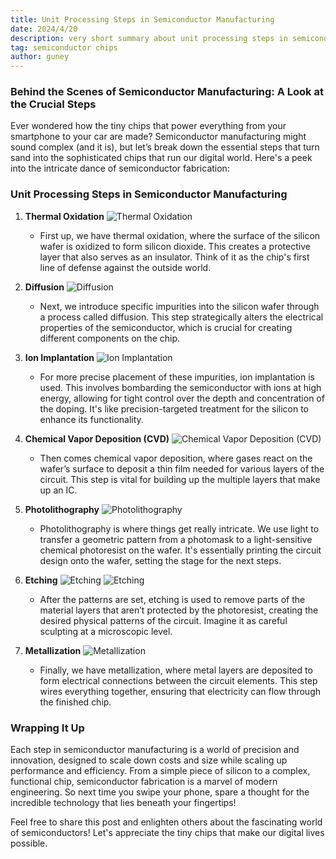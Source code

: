 ```yaml
---
title: Unit Processing Steps in Semiconductor Manufacturing
date: 2024/4/20
description: very short summary about unit processing steps in semiconductor manufacturing
tag: semiconductor chips 
author: guney
---
```


### Behind the Scenes of Semiconductor Manufacturing: A Look at the Crucial Steps

Ever wondered how the tiny chips that power everything from your smartphone to your car are made? Semiconductor manufacturing might sound complex (and it is), but let’s break down the essential steps that turn sand into the sophisticated chips that run our digital world. Here's a peek into the intricate dance of semiconductor fabrication:

### Unit Processing Steps in Semiconductor Manufacturing


1. **Thermal Oxidation**
     <Image
        src="/images/thermaloxidation.png"
        alt="Thermal Oxidation"
        width={1125}
        height={750}
        priority
      />
   - First up, we have thermal oxidation, where the surface of the silicon wafer is oxidized to form silicon dioxide. This creates a protective layer that also serves as an insulator. Think of it as the chip's first line of defense against the outside world.

2. **Diffusion**
    ![Diffusion](/public/images/diffusion.png)
   - Next, we introduce specific impurities into the silicon wafer through a process called diffusion. This step strategically alters the electrical properties of the semiconductor, which is crucial for creating different components on the chip.

3. **Ion Implantation**
    ![Ion Implantation](/public/images/ionimp.png)
   - For more precise placement of these impurities, ion implantation is used. This involves bombarding the semiconductor with ions at high energy, allowing for tight control over the depth and concentration of the doping. It's like precision-targeted treatment for the silicon to enhance its functionality.

4. **Chemical Vapor Deposition (CVD)**
    ![Chemical Vapor Deposition (CVD)](/public/images/cvd.png)
   - Then comes chemical vapor deposition, where gases react on the wafer’s surface to deposit a thin film needed for various layers of the circuit. This step is vital for building up the multiple layers that make up an IC.

5. **Photolithography**
    ![Photolithography](/public/images/photolithography.png)
   - Photolithography is where things get really intricate. We use light to transfer a geometric pattern from a photomask to a light-sensitive chemical photoresist on the wafer. It's essentially printing the circuit design onto the wafer, setting the stage for the next steps.

6. **Etching**
    ![Etching](/public/images/etching1.png)
    ![Etching](/public/images/etching2.png)
   - After the patterns are set, etching is used to remove parts of the material layers that aren’t protected by the photoresist, creating the desired physical patterns of the circuit. Imagine it as careful sculpting at a microscopic level.

7. **Metallization**
    ![Metallization](/public/images/metallization.png)
   - Finally, we have metallization, where metal layers are deposited to form electrical connections between the circuit elements. This step wires everything together, ensuring that electricity can flow through the finished chip.

### Wrapping It Up
Each step in semiconductor manufacturing is a world of precision and innovation, designed to scale down costs and size while scaling up performance and efficiency. From a simple piece of silicon to a complex, functional chip, semiconductor fabrication is a marvel of modern engineering. So next time you swipe your phone, spare a thought for the incredible technology that lies beneath your fingertips!

Feel free to share this post and enlighten others about the fascinating world of semiconductors! Let's appreciate the tiny chips that make our digital lives possible.